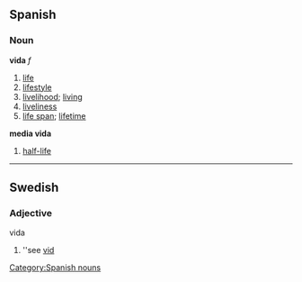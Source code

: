 == Spanish == 
=== Noun === 
'''vida''' ''f'' 
# [[life]] 
# [[lifestyle]]
# [[livelihood]]; [[living]]
# [[liveliness]]
# [[life span]]; [[lifetime]]
'''media vida'''
# [[half-life]]
----
==Swedish==
===Adjective===
;vida
#''see [[vid#Swedish|vid]]
[[Category:Spanish nouns]]